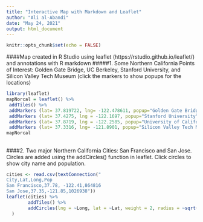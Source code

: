 ```yaml
---
title: "Interactive Map with Markdown and Leaflet"
author: "Ali al-Abandi"
date: "May 24, 2021"
output: html_document
---
```


```r
knitr::opts_chunk$set(echo = FALSE)
```
####Map created in R Studio using leaflet (https://rstudio.github.io/leaflet/) and annotations with R markdown
#####1. Some Northern California Points of Interest: Golden Gate Bridge, UC Berkeley, Stanford University, and Silicon Valley Tech Museum (click the markers to show popups for the locations) 


```r
library(leaflet)
mapNorcal = leaflet() %>%
 addTiles() %>%
 addMarkers (lat= 37.819722, lng= -122.478611, popup="Golden Gate Bridge")%>%
 addMarkers (lat= 37.4275, lng = -122.1697, popup="Stanford University")%>%
 addMarkers (lat= 37.8719, lng = -122.2585, popup="University of California Berkeley")%>%
 addMarkers (lat= 37.3316, lng= -121.8901, popup="Silicon Valley Tech Museum")
mapNorcal
```

##

####2. Two major Northern California Cities: San Francisco and San Jose. Circles are added using the addCircles() function in leaflet. Click circles to show city name and population.

```r
cities <- read.csv(textConnection("
City,Lat,Long,Pop
San Francisco,37.78, -122.41,864816
San Jose,37.35,-121.85,1026938"))
leaflet(cities) %>% 
        addTiles() %>%
        addCircles(lng = ~Long, lat = ~Lat, weight = 2, radius = ~sqrt(Pop)*10, popup=~paste(City, ", population=", Pop)
  )
```

